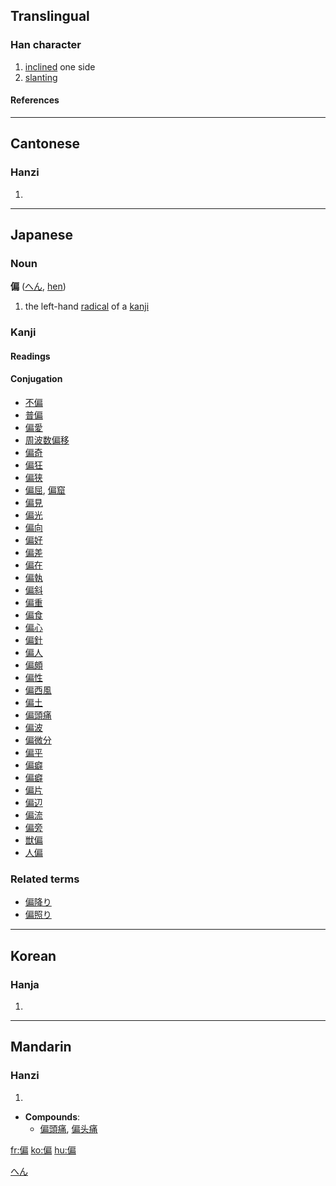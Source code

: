 ==Translingual==
===Han character===
{{Han char|rn=9|rad=人|as=09|sn=11|four=2322<sub>7</sub>|canj=人竹尸月 (OHSB), 人戈尸月 (OISB)}}
# [[inclined]] one side
# [[slanting]]
====References====
{{Han ref|kx=0110.160|dkj=00848|dj=0235.100|hdz=10195.100|uh=504F|ud=20559|bh=B0BE|bd=45246}}
----
==Cantonese==
===Hanzi===
{{yue-hanzi|jyut=|y=pin1}}
# {{defn|Cantonese}}
----
== Japanese ==
===Noun===
'''偏''' ([[へん]], [[hen]])
# the left-hand [[radical]] of a [[kanji]]


===Kanji===
{{ja-kanji|grade=c|rs=人09}}
====Readings====
{{ja-readings|on=[[へん]] ([[hen]])|kun=[[かたよる]] ([[偏る]], [[katayoru]]), [[ひとえに]] ([[偏に]], [[hitoeni]])}}
====Conjugation====
*[[不偏]]
*[[普偏]]
*[[偏愛]]
*[[周波数偏移]]
*[[偏奇]]
*[[偏狂]]
*[[偏狭]]
*[[偏屈]], [[偏窟]]
*[[偏見]]
*[[偏光]]
*[[偏向]]
*[[偏好]]
*[[偏差]]
*[[偏在]]
*[[偏執]]
*[[偏斜]]
*[[偏重]]
*[[偏食]]
*[[偏心]]
*[[偏針]]
*[[偏人]]
*[[偏頗]]
*[[偏性]]
*[[偏西風]]
*[[偏土]]
*[[偏頭痛]]
*[[偏波]]
*[[偏微分]]
*[[偏平]]
*[[偏癖]]
*[[偏癖]]
*[[偏片]]
*[[偏辺]]
*[[偏流]]
*[[偏旁]]
*[[獣偏]]
*[[人偏]]


===Related terms===
*[[偏降り]]
*[[偏照り]]



[[Category:Japanese nouns|へん]]
----
==Korean==
===Hanja===
{{ko-hanja|hangeul=[[편]]|rv=pyeon|mr=p'yŏn}}
# {{defn|Korean}}
----
==Mandarin==
===Hanzi===
{{cmn-hanzi|pin=[[piān]] (pian1)|wg=p'ien<sup>1</sup>}}
# {{defn|Mandarin}}

* '''Compounds''':
**[[偏頭痛]], [[偏头痛]]

[[fr:偏]]
[[ko:偏]]
[[hu:偏]]